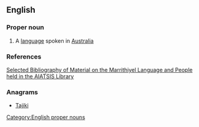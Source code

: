 ==English==

===Proper noun===
{{head|en}}

# A [[language]] spoken in [[Australia]]

===References===
[http://72.14.253.104/search?q=cache:VZ00jnKtcrIJ:www.aiatsis.gov.au/__data/assets/pdf_file/5779/Marrithiyel_May06.pdf+Kaitij+language&hl=en&ct=clnk&cd=1&gl=us Selected Bibliography of Material on the Marrithiyel Language and People held in the AIATSIS Library]

===Anagrams===
* [[Tajiki#English|Tajiki]]

[[Category:English proper nouns]]
